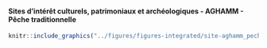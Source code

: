 #### Sites d’intérêt culturels, patrimoniaux et archéologiques - AGHAMM - Pêche traditionnelle {-}


<!-- -------------------------------------------------- -->

```r
knitr::include_graphics("../figures/figures-integrated/site-aghamm_peche_traditionnelle.png")
```

<br>
